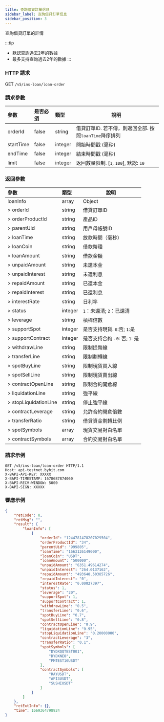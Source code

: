 ```yaml
---
title: 查詢借貸訂單信息
sidebar_label: 查詢借貸訂單信息
sidebar_position: 3
---
```

查詢借貸訂單的詳情

:::tip
* 默認查詢過去2年的數據
* 最多支持查詢過去2年的數據
:::

### HTTP 請求
GET `/v5/ins-loan/loan-order`

### 請求參數
| 參數 | 是否必須 | 類型 | 說明|
|:----- |:-------|:-----|------ |
|orderId | false | string | 借貸訂單ID. 若不傳，則返回全部. 按照`loanTime`降序排列|
|startTime | false | integer | 開始時間戳 (毫秒) |
|endTime | false | integer	| 結束時間戳 (毫秒) |
|limit | false | integer | 返回數量限制. [`1`, `100`], 默認: `10` |

### 返回參數
| 參數 | 類型 | 說明|
|:----- |:-----|----- |
|loanInfo | array | Object |
|> orderId | string	| 借貸訂單ID |
|> orderProductId | string | 產品ID |
|> parentUid | string | 用戶母帳號ID |
|> loanTime	| string | 放款時間（毫秒） |
|> loanCoin	| string | 借款幣種 |
|> loanAmount | string |借款金額 |
|> unpaidAmount	| string |未還本金 |
|> unpaidInterest | string |未還利息|
|> repaidAmount	| string | 已還本金 |
|> repaidInterest | string |已還利息 |
|> interestRate	| string | 日利率 |
|> status | integer | `1`：未還清; `2`：已還清 |
|> leverage	| string | 槓桿倍數 |
|> supportSpot | integer | 是否支持現貨. `0`:否; `1`:是 |
|> supportContract | integer | 是否支持合約 . `0`: 否; `1`: 是 |
|> withdrawLine	| string | 限制提幣線 |
|> transferLine	| string | 限制劃轉線 |
|> spotBuyLine | string	| 限制現貨買入線 |
|> spotSellLine	| string | 限制現貨賣出線 |
|> contractOpenLine	| string | 限制合約開倉線 |
|> liquidationLine | string	| 強平線 |
|> stopLiquidationLine | string	|停止強平線 |
|> contractLeverage	| string |允許合約開倉倍數 |
|> transferRatio | string |借貸資金劃轉比例 |
|> spotSymbols | array |現貨交易對白名單 |
|> contractSymbols | array |合約交易對白名單 |

### 請求示例

```http
GET /v5/ins-loan/loan-order HTTP/1.1
Host: api-testnet.bybit.com
X-BAPI-API-KEY: XXXXX
X-BAPI-TIMESTAMP: 1678687874060
X-BAPI-RECV-WINDOW: 5000
X-BAPI-SIGN: XXXXX
```

### 響應示例

```json
{
    "retCode": 0,
    "retMsg": "",
    "result": {
        "loanInfo": [
            {
                "orderId": "1244781478207029504",
                "orderProductId": "34",
                "parentUid": "999805",
                "loanTime": "1663126149000",
                "loanCoin": "USDT",
                "loanAmount": "500000",
                "unpaidAmount": "6351.49614274",
                "unpaidInterest": "264.0137162",
                "repaidAmount": "493648.50385726",
                "repaidInterest": "0",
                "interestRate": "0.00027397",
                "status": 1,
                "leverage": "20",
                "supportSpot": 1,
                "supportContract": 1,
                "withdrawLine": "0.5",
                "transferLine": "0.6",
                "spotBuyLine": "0.7",
                "spotSellLine": "0.8",
                "contractOpenLine": "0.9",
                "liquidationLine": "0.95",
                "stopLiquidationLine": "0.20000000",
                "contractLeverage": "3",
                "transferRatio": "0.1",
                "spotSymbols": [
                    "DYDXQQTEST001",
                    "DYDXNEO",
                    "PMTEST16USDT"
                ],
                "contractSymbols": [
                    "RAYUSDT",
                    "API3USDT",
                    "SUSHIUSDT"
                ]
            }
        ]
    },
    "retExtInfo": {},
    "time": 1669364798924
}
```
